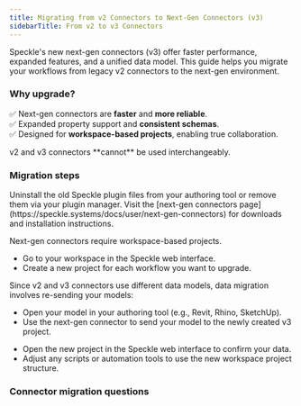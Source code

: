 ```yaml
---
title: Migrating from v2 Connectors to Next-Gen Connectors (v3)
sidebarTitle: From v2 to v3 Connectors
---
```


Speckle's new next-gen connectors (v3) offer faster performance, expanded features, and a unified data model. This guide helps you migrate your workflows from legacy v2 connectors to the next-gen environment.

### Why upgrade?

✅ Next-gen connectors are **faster** and **more reliable**.  
✅ Expanded property support and **consistent schemas**.  
✅ Designed for **workspace-based projects**, enabling true collaboration.

<Warning>
  v2 and v3 connectors **cannot** be used interchangeably.
</Warning>  

### Migration steps

<Steps>
<Step title="Remove legacy v2 connectors">  
Uninstall the old Speckle plugin files from your authoring tool or remove them via your plugin manager.
</Step>

<Step title="Install next-gen (v3) connectors">  
Visit the [next-gen connectors page](https://speckle.systems/docs/user/next-gen-connectors) for downloads and installation instructions.
</Step>

<Step title="Create workspace projects">

Next-gen connectors require workspace-based projects.  
- Go to your workspace in the Speckle web interface.  
- Create a new project for each workflow you want to upgrade.
</Step>

<Step title="Re-send data using next-gen connectors">

Since v2 and v3 connectors use different data models, data migration involves re-sending your models:  
- Open your model in your authoring tool (e.g., Revit, Rhino, SketchUp).  
- Use the next-gen connector to send your model to the newly created v3 project.
</Step>

<Step title="Validate and adjust workflows">

- Open the new project in the Speckle web interface to confirm your data.  
- Adjust any scripts or automation tools to use the new workspace project structure.
</Step>

</Steps>


### Connector migration questions


<ConnectorMigration />
